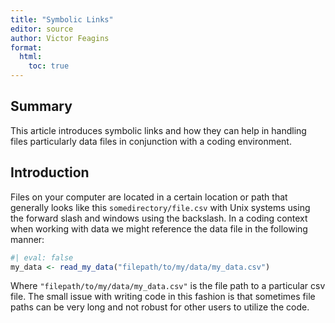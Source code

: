 ```yaml
---
title: "Symbolic Links"
editor: source
author: Victor Feagins
format: 
  html:
    toc: true
---
```


## Summary

This article introduces symbolic links and how they can help in handling files particularly data files in conjunction with a coding environment.

## Introduction

Files on your computer are located in a certain location or path that generally looks like this `somedirectory/file.csv` with Unix systems using the forward slash and windows using the backslash. In a coding context when working with data we might reference the data file in the following manner:

```r
#| eval: false
my_data <- read_my_data("filepath/to/my/data/my_data.csv")

```

Where `"filepath/to/my/data/my_data.csv"` is the file path to a particular csv file. The small issue with writing code in this fashion is that sometimes file paths can be very long and not robust for other users to utilize the code.






